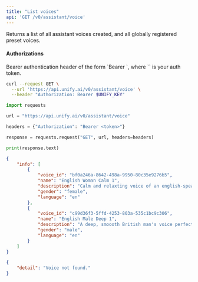 ```yaml
---
title: "List voices"
api: 'GET /v0/assistant/voice'
---
```

Returns a list of all assistant voices created, and all globally registered preset voices.

#### Authorizations

<ParamField header="Authorization" type="string" required="true">
  Bearer authentication header of the form `Bearer <token>`, where `<token>` is your auth token.
</ParamField>

<RequestExample>

```bash cURL
curl --request GET \
  --url 'https://api.unify.ai/v0/assistant/voice' \
  --header "Authorization: Bearer $UNIFY_KEY"
```

```python Python
import requests

url = "https://api.unify.ai/v0/assistant/voice"

headers = {"Authorization": "Bearer <token>"}

response = requests.request("GET", url, headers=headers)

print(response.text)
```

</RequestExample>
<ResponseExample>

```json 200
{
    "info": [
        {
            "voice_id": "bf0a246a-8642-498a-9950-80c35e9276b5",
            "name": "English Woman Calm 1",
            "description": "Calm and relaxting voice of an english-speaking woman",
            "gender": "female",
            "language": "en"
        },
        {
            "voice_id": "c99d36f3-5ffd-4253-803a-535c1bc9c306",
            "name": "English Male Deep 1",
            "description": "A deep, smoooth British man's voice perfect for narration.",
            "gender": "male",
            "language": "en"
        }
    ]
}
```

```json 404
{
    "detail": "Voice not found."
}
```

</ResponseExample>
